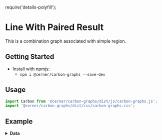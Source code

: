 require('details-polyfill');

# Line With Paired Result
This is a combination graph associated with simple region.

## Getting Started

- Install with [npmjs](https://www.npmjs.com):
  - `npm i @cerner/carbon-graphs --save-dev`

## Usage
```js
import Carbon from '@cerner/carbon-graphs/dist/js/carbon-graphs.js';
import '@cerner/carbon-graphs/dist/css/carbon-graphs.css';
```

## Example
<CombinationGraph />

<details>
<summary style={{fontSize: 24 }}>
<b>Data</b>
</summary>

### Graph Config object
<GraphConfig />

### Data object
#### Line Dataset
<DataObject1 />

#### Paired Result Dataset
<DataObject2 />
</details>
